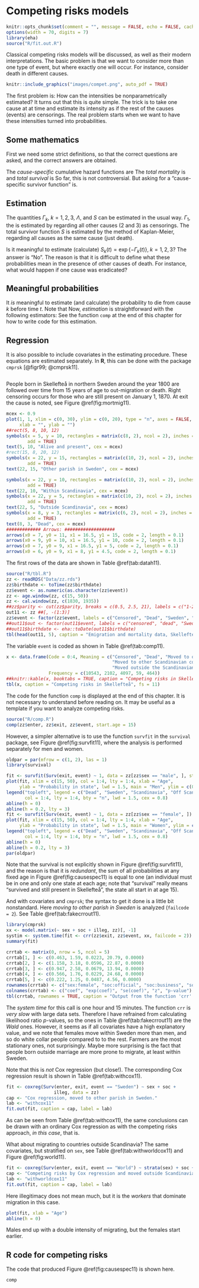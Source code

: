# Competing risks models {#competing}

\index{competing risks|(}

```r
knitr::opts_chunk$set(comment = "", message = FALSE, echo = FALSE, cache = FALSE)
options(width = 70, digits = 7)
library(eha)
source("R/fit.out.R")
```

Classical competing risks models will be discussed, as
well as their modern interpretations. The basic problem is that we want to
consider more than one type of event, but where exactly one will occur. For
instance, consider death in different causes. 

```r
knitr::include_graphics("images/compet.png", auto_pdf = TRUE)
```


The first problem is: How can the intensities
\begin{equation*}
\bigl(\alpha_1(t), \alpha_2(t), \alpha_3(t)\bigr), \quad t > 0
\end{equation*}
be nonparametrically estimated? It turns out that this is quite
simple. The trick is to take one cause at at time and estimate its
intensity as if the rest of the causes (events) are censorings. The real
problem starts when we want to have these intensities turned into probabilities.

## Some mathematics

First we need some strict definitions, so that the correct questions are
asked, and the correct answers are obtained.

The *cause-specific* cumulative hazard 
functions\index{cumulative hazard function} are
\begin{equation*}
\Gamma_k(t) = \int_0^t \alpha_k(s) ds, \quad t > 0, \quad k = 1, 2, 3.
\end{equation*}
The *total mortality* is
\begin{equation*}
\begin{split}
\lambda(t) &= \sum_{k=1}^3 \alpha_k(t)\quad t > 0 \\
\Lambda(t) &= \sum_{k=1}^3 \Gamma_k(t), \quad t > 0
\end{split}
\end{equation*}
and *total survival* is
\begin{equation*}
S(t) = \exp\left\{-\Lambda(t)\right\}
\end{equation*}
So far, this is not controversial. But asking for a "cause-specific survivor
function" is.

## Estimation


The quantities $\Gamma_k, \; k = 1, 2, 3$, $\Lambda$, and $S$ can be
estimated in the usual way.
$\Gamma_1$, the \emph{cumulative hazard function for cause 1} is
estimated by regarding all other causes (2 and 3) as censorings.
The total survivor function $S$ is estimated by the method of Kaplan-Meier,
regarding all causes as the same cause (just death).

Is it meaningful to estimate (calculate) $S_k(t) =
\exp\left\{-\Gamma_k(t)\right\}, \; k = 1, 2, 3$? The answer is "No". The
reason is that it is difficult to define what these probabilities mean in
the presence of other causes of death. For instance, what would happen if
one cause was eradicated?

## Meaningful probabilities

It *is* meaningful to estimate (and calculate)
\begin{equation*}
P_k(t) = \int_0^t S(s) \alpha_k(s) ds,\quad t > 0,\quad k = 1, 2, 3,
\end{equation*}
the probability to die from cause $k$ before time $t$.
Note that
\begin{equation*}
S(t) + P_1(t) + P_2(t) + P_3(t) = 1 \texttt{ for all  $t > 0$}.
\end{equation*}
Now, *estimation* is straightforward with the following estimators:
\begin{equation*}
\hat{P}_k(t) = \sum_{i:t_i \le t} \hat{S}(t_i-)\frac{d_i^{(k)}}{n_i}
\end{equation*}
See the function `comp` at the end of this chapter for how to write code for 
this estimation.

## Regression

It is also possible to include covariates in the estimating procedure.
\begin{equation*}
P_k(t) = 1 - \exp\left\{-\Gamma_k(t)\exp\left(X\beta^{(k)}\right)\right\}, \quad
t > 0, \quad k = 1, 2, 3.
\end{equation*}
These equations are estimated separately. In **R**, this can be done with the package
`cmprsk` [@figr99; @cmprsk11].

```example
```
People born in Skellefteå
  in northern Sweden around the year 1800 are followed over time from 15
  years of age
  to out-migration or death. Right censoring occurs for those who are still
  present on January 1, 1870. At exit the cause is noted, see
  Figure \@ref(fig:mortmig11).  

```r
mcex <- 0.9
plot(1, 1, xlim = c(0, 30), ylim = c(0, 20), type = "n", axes = FALSE,
     xlab = "", ylab = "")
##rect(5, 8, 10, 12)
symbols(x = 5, y = 10, rectangles = matrix(c(8, 2), ncol = 2), inches = FALSE,
        add = TRUE)
text(5, 10, "Alive and present", cex = mcex)
#rect(15, 8, 20, 12)
symbols(x = 22, y = 15, rectangles = matrix(c(10, 2), ncol = 2), inches = FALSE,
        add = TRUE)
text(22, 15, "Other parish in Sweden", cex = mcex)

symbols(x = 22, y = 10, rectangles = matrix(c(10, 2), ncol = 2), inches = FALSE,
        add = TRUE)
text(22, 10, "Within Scandinavia", cex = mcex)
symbols(x = 22, y = 5, rectangles = matrix(c(10, 2), ncol = 2), inches = FALSE,
        add = TRUE)
text(22, 5, "Outside Scandinavia", cex = mcex)
symbols(x = 8, y = 3, rectangles = matrix(c(6, 2), ncol = 2), inches = FALSE,
        add = TRUE)
text(8, 3, "Dead", cex = mcex)
############# Arrows: ###################
arrows(x0 = 7, y0 = 11, x1 = 16.5, y1 = 15, code = 2, length = 0.1)
arrows(x0 = 9, y0 = 10, x1 = 16.5, y1 = 10, code = 2, length = 0.1)
arrows(x0 = 7, y0 = 9, x1 = 16.5, y1 = 5, code = 2, length = 0.1)
arrows(x0 = 6, y0 = 9, x1 = 8, y1 = 4.5, code = 2, length = 0.1)
```

  
<!--
\begin{figure}[ht!]
%\pspicture(0,0)(10,5)
\pspicture(0,-1)(10,6)
\rput[tl](1, 2){\ovalnode{a}{Alive and present}}
%\rput[tl](6, 6){\ovalnode{d1}{Dead}}
\rput[tl](6, 4.5){\ovalnode{d2}{Dead}} % Within parish
\rput[tl](6, 3){\ovalnode{d3}{Other parish in Sweden}}
\rput[tl](6, 1.5){\ovalnode{d4}{Within Scandinavia}}
\rput[tl](6, 0){\ovalnode{d5}{Outside Scandinavia}}
\psset{nodesep=3pt}
%\ncline{->}{a}{d1}
\ncline{->}{a}{d2}
\ncline{->}{a}{d3}
\ncline{->}{a}{d4}
\ncline{->}{a}{d5}
\endpspicture
\caption{Death and emigration, Skellefte{\aa}, 1800--1870.}
\label{fig:8mortmig}
\end{figure}
-->
The first rows of the data are shown in Table \@ref(tab:datah11).

```r
source("R/tbl.R")
zz <- readRDS("Data/zz.rds")
zz$birthdate <- toTime(zz$birthdate)
zz$event <- as.numeric(as.character(zz$event))
zz <- age.window(zz, c(15, 50))
zz <- cal.window(zz, c(1830, 1935))
##zz$parity <- cut(zz$parity, breaks = c(0.5, 2.5, 21), labels = c("1-2", "3+"))
out11 <- zz ##[, -(1:3)]
zz$event <- factor(zz$event, labels = c("Censored", "Dead", "Sweden", "Scandinavia", "World"))
##out11$out <- factor(out11$event, labels = c("censored", "dead", "Sweden", "Scandinavia", "World"))
##out11$birthdate <- eha::toDate(out11$birthdate)
tbl(head(out11, 5), caption = "Emigration and mortality data, Skellefteå 1816-1935.")
```


The variable `event` is coded as shown in Table \@ref(tab:comp11).

```r
x <- data.frame(Code = 0:4, Meaning = c("Censored", "Dead", "Moved to other parish in Sweden",
                                        "Moved to other Scandinavian country",
                                        "Moved outside the Scandinavian countries"),
                Frequency = c(10543, 2102, 4097, 59, 464))
##knitr::kable(x, booktabs = TRUE, caption = "Competing risks in Skellefteå", label = "comp11")
tbl(x, caption = "Competing risks in Skellefteå", fs = 11)
```


<!--
\begin{table}[ht!]
\tabletitle{Competing risks in Skellefte{\aa}.}00000000
\label{tab:comp8}
\begin{tabular}{c|lr}
  Code & \multicolumn{1}{c}{Meaning} & Frequency\\ \hline
  0 & Censored & 10\,543\\
  \red 1 & {\tt Dead} & 2\,102\\
 %% \blue 2 & \emph{Moved} within parish & 8\\
  \blue 3 & \emph{Moved} to other parish in Sweden & 4\,097\\
  \blue 4 & \emph{Moved} to other Scandinavian country & 59\\
  \blue 5 & \emph{Moved} outside the Scandinavian countries & 464  \\ \hline
\end{tabular}
\end{table}

Without covariates we get the picture shown in Figure \@ref(fig:causespec10).
```r
source("R/comp.R")
comp(zz$enter, zz$exit, zz$event, start.age = 15)
```
-->

The code for the function `comp` is displayed at the end of this
chapter. It is not necessary to understand before reading on. It may be
useful as a template if you want to analyze competing risks.



```r
source("R/comp.R")
comp(zz$enter, zz$exit, zz$event, start.age = 15)
```

However, a simpler alternative is to use the function `survfit` in the `survival` package, see Figure \@ref(fig:survfit11), where the analysis is performed separately for men and women.

```r
oldpar = par(mfrow = c(1, 2), las = 1)
library(survival)

fit <- survfit(Surv(exit, event) ~ 1, data = zz[zz$sex == "male", ], start.time = 15)
plot(fit, xlim = c(15, 50), col = 1:4, lty = 1:4, xlab = "Age",
     ylab = "Probability in state", lwd = 1.5, main = "Men", ylim = c(0, 0.25))
legend("topleft", legend = c("Dead", "Sweden", "Scandinavia", "Off Scandinavia"), 
       col = 1:4, lty = 1:4, bty = "n", lwd = 1.5, cex = 0.8)
abline(h = 0)
abline(h = 0.2, lty = 3)
fit <- survfit(Surv(exit, event) ~ 1, data = zz[zz$sex == "female", ])
plot(fit, xlim = c(15, 50), col = 1:4, lty = 1:4, xlab = "Age", 
     ylab = "Probability in state", lwd = 1.5, main = "Women", ylim = c(0, 0.25))
legend("topleft", legend = c("Dead", "Sweden", "Scandinavia", "Off Scandinavia"), 
       col = 1:4, lty = 1:4, bty = "n", lwd = 1.5, cex = 0.8)
abline(h = 0)
abline(h = 0.2, lty = 3)
par(oldpar)
```

Note that the survival is not explicitly shown in Figure \@ref(fig:survfit11), and the 
reason is that it is *redundant*, the sum of all probabilities at any fixed age in 
Figure \@ref(fig:causespec11) is equal to one (an individual must be in one and only one state 
at each age; note that "survival" really means "survived and still present in Skellefteå",
the state all start in at age 15).

And with covariates and `cmprsk`; the syntax to get it done is a little
bit nonstandard. Here *moving to other parish in Sweden* is analyzed
(`failcode = 2`).\index{Functions!\fun{crr}} See Table \@ref(tab:fakecrrout11).

```r
library(cmprsk)
xx <- model.matrix(~ sex + soc + illeg, zz)[, -1]
systim <- system.time(fit <- crr(zz$exit, zz$event, xx, failcode = 2))
summary(fit)
```

```r
crrtab <- matrix(0, nrow = 5, ncol = 5)
crrtab[1, ] <- c(0.463, 1.59, 0.0223, 20.79, 0.0000)
crrtab[2, ] <- c(1.158, 3.18, 0.0596, 22.87, 0.0000)
crrtab[3, ] <- c(0.947, 2.58, 0.0679, 13.94, 0.0000)
crrtab[4, ] <- c(0.566, 1.76, 0.0229, 24.68, 0.0000)
crrtab[5, ] <- c(0.222, 1.25, 0.0487, 4.56, 0.0000)
rownames(crrtab) <- c("sex:female", "soc:official", "soc:business", "soc:worker", "Illegitimate")
colnames(crrtab) <- c("coef", "exp(coef)", "se(coef)", "z", "p-value")
tbl(crrtab, rownames = TRUE, caption = "Output from the function 'crr'.")
```

The *system time* for this call is one hour and 15 minutes.
The function `crr` is *very slow* with large data sets. Therefore I have refrained 
from calculating likelihood ratio *p*-values, so the ones in Table \@ref(tab:fakecrrout11)
are the *Wald* ones. However, it seems as if all covariates have a high explanatory value,
and we note that females move within Sweden more than men, and so do white collar people
compared to to the rest. Farmers are the most stationary ones, not surprisingly.
Maybe more surprising is the fact that people born outside marriage are more prone to migrate, 
at least within Sweden.


Note that this is *not* Cox regression\index{Cox regression} (but
close!). The corresponding Cox regression result is shown in 
Table \@ref(tab:withcox11).

```r
fit <- coxreg(Surv(enter, exit, event == "Sweden") ~ sex + soc + 
                  illeg, data = zz)
cap <- "Cox regression, moved to other parish in Sweden."
lab <- "withcox11"
fit.out(fit, caption = cap, label = lab)
```
\index{Functions!\fun{coxreg}}

As can be seen from Table \@ref(tab:withcox11), the same conclusions can be drawn 
with an ordinary Cox regression as with the competing risks approach, *in this case*, that is.


What about migrating to countries outside Scandinavia? The same covariates, but
stratified on `sex`, see Table \@ref(tab:withworldcox11) and Figure \@ref(fig:world11).

```r
fit <- coxreg(Surv(enter, exit, event == "World") ~ strata(sex) + soc + illeg, data = zz)
cap <- "Competing risks by Cox regression and moved outside Scandinavia."
lab <- "withworldcox11"
fit.out(fit, caption = cap, label = lab)
```

Here illegitimacy does not mean much, but it is the *workers* that dominate migration 
in this case.

```r
plot(fit, xlab = "Age")
abline(h = 0)
```

Males end up with a double intensity of migrating, but the females start earlier.

\eex

## R code for competing risks

The code that produced Figure \@ref(fig:causespec11) is shown here.
```r
comp
```
\index{competing risks|)}
